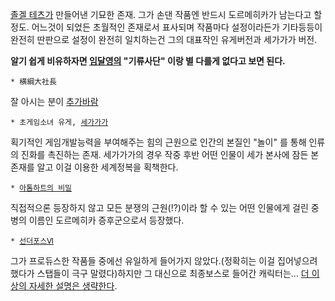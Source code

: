 [[졸겔 테츠]]가 만들어낸 기묘한 존재. 그가 손댄 작품엔 반드시 도르메히카가 남는다고 할 정도.
어느것이 되었든 초월적인 존재로서 표사되며 작품마다 설정이라든가 기타등등이 완전히 딴판으로 설정이 완전히 일치하는건 그의 대표작인 유게버전과 세가가가 버전.

'''알기 쉽게 비유하자면 [[임달영]]의 "기류사단" 이랑 별 다를게 없다고 보면 된다.'''

 * 横綱大社長
잘 아시는 분이 [[추가바람]]

 * 초게임소녀 유게, [[세가가가]]
획기적인 게임개발능력을 부여해주는 힘의 근원으로 인간의 본질인 "놀이" 를 통해 인류의 진화를 촉진하는 존재. 세가가가의 경우 작중 후반 어떤 인물이 세가 본사에 잠든 본 존재를 알고 이걸 이용한 세계정복을 획책한다.

 * [[아톰하트의 비밀]]
직접적으론 등장하지 않고 모든 분쟁의 근원(!?)이라 할 수 있는 어떤 인물에게 걸린 중병의 이름인 도르메히카 증후군으로서 등장했다.

 * [[선더포스Ⅵ]]
그가 프로듀스한 작품들 중에선 유일하게 들어가지 않았다.(정확히는 이걸 집어넣으려 했다가 스탭들이 극구 말렸다)하지만 그 대신으로 최종보스로 들어간 캐릭터는… [[온 황제|더 이상의 자세한 설명은 생략한다]].
